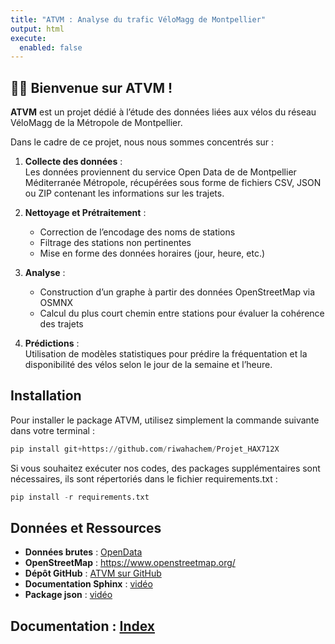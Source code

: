```yaml
---
title: "ATVM : Analyse du trafic VéloMagg de Montpellier"
output: html
execute:
  enabled: false
---
```


## 🚴‍♂️  Bienvenue sur **ATVM** !

**ATVM**  est un projet dédié à l’étude des données liées aux vélos du réseau VéloMagg de la Métropole de Montpellier. 

Dans le cadre de ce projet, nous nous sommes concentrés sur :  

1. **Collecte des données** :  
   Les données proviennent du service Open Data de de Montpellier Méditerranée Métropole, récupérées sous forme de fichiers CSV, JSON ou ZIP contenant les informations sur les trajets.

2. **Nettoyage et Prétraitement** :  
   - Correction de l’encodage des noms de stations
   - Filtrage des stations non pertinentes
   - Mise en forme des données horaires (jour, heure, etc.)

3. **Analyse** :  
   - Construction d’un graphe à partir des données OpenStreetMap via OSMNX
   - Calcul du plus court chemin entre stations pour évaluer la cohérence des trajets

4. **Prédictions** :  
   Utilisation de modèles statistiques pour prédire la fréquentation et la disponibilité des vélos selon le jour de la semaine et l’heure.


##  Installation

Pour installer le package ATVM, utilisez simplement la commande suivante dans votre terminal :  

```python
pip install git+https://github.com/riwahachem/Projet_HAX712X
```

Si vous souhaitez exécuter nos codes, des packages supplémentaires sont nécessaires, ils sont répertoriés dans le fichier requirements.txt :

```python
pip install -r requirements.txt
```

## Données et Ressources

- **Données brutes** : [OpenData](https://data.montpellier3m.fr)
- **OpenStreetMap** : [https://www.openstreetmap.org/](https://www.openstreetmap.org/)
- **Dépôt GitHub** : [ATVM sur GitHub](https://github.com/riwahachem/Projet_HAX712X)
- **Documentation Sphinx** : [vidéo](https://www.youtube.com/watch?v=BWIrhgCAae0&t=27s)  
- **Package json** : [vidéo](https://www.youtube.com/watch?v=gmfnN-dSVHM)

## Documentation : [Index](docs/_build/html/index.html)